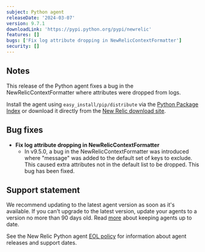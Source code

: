```yaml
---
subject: Python agent
releaseDate: '2024-03-07'
version: 9.7.1
downloadLink: 'https://pypi.python.org/pypi/newrelic'
features: []
bugs: ['Fix log attribute dropping in NewRelicContextFormatter']
security: []
---
```


## Notes

This release of the Python agent fixes a bug in the NewRelicContextFormatter where attributes were dropped from logs.

Install the agent using `easy_install/pip/distribute` via the [Python Package Index](https://pypi.python.org/pypi/newrelic) or download it directly from the [New Relic download site](https://download.newrelic.com/python_agent/release).


## Bug fixes

* **Fix log attribute dropping in NewRelicContextFormatter**
    *  In v9.5.0, a bug in the NewRelicContextFormatter was introduced where "message" was added to the default set of keys to exclude. This caused extra attributes not in the default list to be dropped. This bug has been fixed. 


## Support statement

We recommend updating to the latest agent version as soon as it's available. If you can't upgrade to the latest version, update your agents to a version no more than 90 days old. Read [more](/docs/new-relic-solutions/new-relic-one/install-configure/update-new-relic-agent/) about keeping agents up to date.

See the New Relic Python agent [EOL policy](/docs/apm/agents/python-agent/getting-started/python-agent-eol-policy/) for information about agent releases and support dates.
